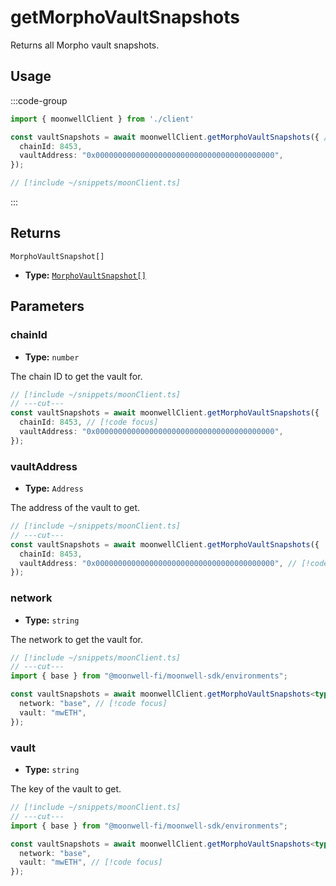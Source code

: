 
# getMorphoVaultSnapshots

Returns all Morpho vault snapshots.

## Usage

:::code-group

```ts twoslash [example.ts]
import { moonwellClient } from './client'

const vaultSnapshots = await moonwellClient.getMorphoVaultSnapshots({ // [!code focus:4]
  chainId: 8453,
  vaultAddress: "0x0000000000000000000000000000000000000000",
});
```

```ts twoslash [client.ts] filename="client.ts"
// [!include ~/snippets/moonClient.ts]
```

:::

## Returns

```
MorphoVaultSnapshot[]
```

- **Type:** [`MorphoVaultSnapshot[]`](/docs/glossary/types#morphovaultsnapshot)

## Parameters

### chainId

- **Type:** `number`

The chain ID to get the vault for.

```ts twoslash
// [!include ~/snippets/moonClient.ts]
// ---cut---
const vaultSnapshots = await moonwellClient.getMorphoVaultSnapshots({
  chainId: 8453, // [!code focus]
  vaultAddress: "0x0000000000000000000000000000000000000000",
});
```

### vaultAddress

- **Type:** `Address`

The address of the vault to get.

```ts twoslash
// [!include ~/snippets/moonClient.ts]
// ---cut---
const vaultSnapshots = await moonwellClient.getMorphoVaultSnapshots({
  chainId: 8453,
  vaultAddress: "0x0000000000000000000000000000000000000000", // [!code focus]
});
```

<NetworkMorphoVaultParameterInfo />

### network

- **Type:** `string`

The network to get the vault for.

```ts twoslash
// [!include ~/snippets/moonClient.ts]
// ---cut---
import { base } from "@moonwell-fi/moonwell-sdk/environments";

const vaultSnapshots = await moonwellClient.getMorphoVaultSnapshots<typeof base>({
  network: "base", // [!code focus]
  vault: "mwETH",
});
```

### vault

- **Type:** `string`

The key of the vault to get.

```ts twoslash
// [!include ~/snippets/moonClient.ts]
// ---cut---
import { base } from "@moonwell-fi/moonwell-sdk/environments";

const vaultSnapshots = await moonwellClient.getMorphoVaultSnapshots<typeof base>({
  network: "base",
  vault: "mwETH", // [!code focus]
});